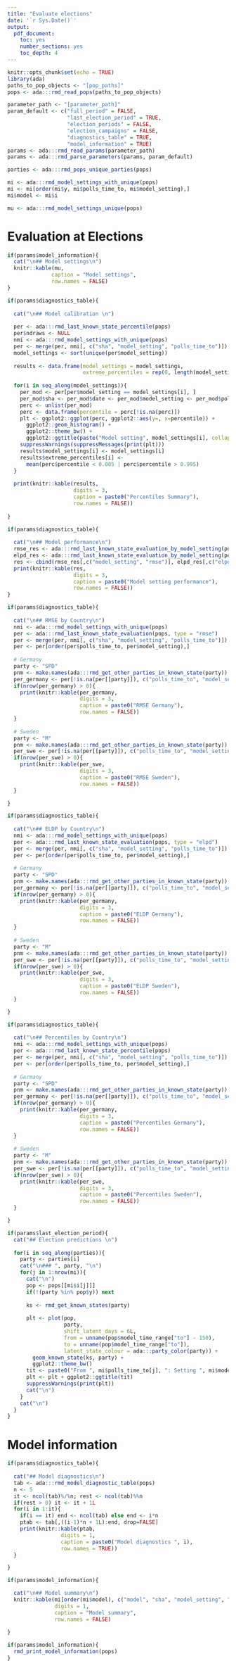 ```yaml
---
title: "Evaluate elections"
date: '`r Sys.Date()`'
output: 
  pdf_document: 
    toc: yes
    number_sections: yes
    toc_depth: 4
---
```


```r
knitr::opts_chunk$set(echo = TRUE)
library(ada)
paths_to_pop_objects <- "[pop_paths]"
pops <- ada:::rmd_read_pops(paths_to_pop_objects)

parameter_path <- "[parameter_path]"
param_default <- c("full_period" = FALSE, 
                   "last_election_period" = TRUE,
                   "election_periods" = FALSE,
                   "election_campaigns" = FALSE,
                   "diagnostics_table" = TRUE,
                   "model_information" = TRUE)
params <- ada:::rmd_read_params(parameter_path)
params <- ada:::rmd_parse_parameters(params, param_default)

parties <- ada:::rmd_pops_unique_parties(pops)

mi <- ada:::rmd_model_settings_with_unique(pops)
mi <- mi[order(mi$y, mi$polls_time_to, mi$model_setting),]
mi$model <- mi$i

mu <- ada:::rmd_model_settings_unique(pops)

```

\pagebreak

# Evaluation at Elections

```r

if(params$model_information){
  cat("\n## Model settings\n")
  knitr::kable(mu, 
              caption = "Model settings", 
              row.names = FALSE)
}
```


```r
if(params$diagnostics_table){
    
  cat("\n## Model calibration \n")
  
  per <- ada:::rmd_last_known_state_percentile(pops)
  per$ndraws <- NULL
  nmi <- ada:::rmd_model_settings_with_unique(pops)
  per <- merge(per, nmi[, c("sha", "model_setting", "polls_time_to")])
  model_settings <- sort(unique(per$model_setting))
  
  results <- data.frame(model_settings = model_settings,
                        extreme_percentiles = rep(0, length(model_settings)))
  
  for(i in seq_along(model_settings)){
    per_mod <- per[per$model_setting == model_settings[i], ]
    per_mod$sha <- per_mod$date <- per_mod$model_setting <- per_mod$polls_time_to <- NULL
    perc <- unlist(per_mod)
    perc <- data.frame(percentile = perc[!is.na(perc)])
    plt <- ggplot2::ggplot(perc, ggplot2::aes(y=, x=percentile)) + 
      ggplot2::geom_histogram() + 
      ggplot2::theme_bw() + 
      ggplot2::ggtitle(paste("Model setting", model_settings[i], collapse = " "))
    suppressWarnings(suppressMessages(print(plt)))
    results$model_settings[i] <- model_settings[i]
    results$extreme_percentiles[i] <- 
      mean(perc$percentile < 0.005 | perc$percentile > 0.995)
  }
  
  print(knitr::kable(results, 
                     digits = 3, 
                     caption = paste0("Percentiles Summary"), 
                     row.names = FALSE))
  
}
```


```r
if(params$diagnostics_table){
    
  cat("\n## Model performance\n")
  rmse_res <- ada:::rmd_last_known_state_evaluation_by_model_setting(pops, type = "rmse")
  elpd_res <- ada:::rmd_last_known_state_evaluation_by_model_setting(pops, type = "elpd")
  res <- cbind(rmse_res[,c("model_setting", "rmse")], elpd_res[,c("elpd", "n")])
  print(knitr::kable(res, 
                     digits = 3, 
                     caption = paste0("Model setting performance"), 
                     row.names = FALSE))
}
```

```r
if(params$diagnostics_table){
    
  cat("\n## RMSE by Country\n")
  nmi <- ada:::rmd_model_settings_with_unique(pops)
  per <- ada:::rmd_last_known_state_evaluation(pops, type = "rmse")
  per <- merge(per, nmi[, c("sha", "model_setting", "polls_time_to")])
  per <- per[order(per$polls_time_to, per$model_setting),]
  
  # Germany
  party <- "SPD" 
  pnm <- make.names(ada:::rmd_get_other_parties_in_known_state(party))
  per_germany <- per[!is.na(per[[party]]), c("polls_time_to", "model_setting", "sha", "ndraws", pnm[pnm%in%colnames(per)])]
  if(nrow(per_germany) > 0){
    print(knitr::kable(per_germany, 
                       digits = 3, 
                       caption = paste0("RMSE Germany"), 
                       row.names = FALSE))
  }
  
  # Sweden
  party <- "M" 
  pnm <- make.names(ada:::rmd_get_other_parties_in_known_state(party))
  per_swe <- per[!is.na(per[[party]]), c("polls_time_to", "model_setting", "sha", "ndraws", pnm[pnm%in%colnames(per)])]
  if(nrow(per_swe) > 0){
    print(knitr::kable(per_swe, 
                       digits = 3, 
                       caption = paste0("RMSE Sweden"), 
                       row.names = FALSE))
  }

}
```

```r
if(params$diagnostics_table){
    
  cat("\n## ELDP by Country\n")
  nmi <- ada:::rmd_model_settings_with_unique(pops)
  per <- ada:::rmd_last_known_state_evaluation(pops, type = "elpd")
  per <- merge(per, nmi[, c("sha", "model_setting", "polls_time_to")])
  per <- per[order(per$polls_time_to, per$model_setting),]
  
  # Germany
  party <- "SPD" 
  pnm <- make.names(ada:::rmd_get_other_parties_in_known_state(party))
  per_germany <- per[!is.na(per[[party]]), c("polls_time_to", "model_setting", "sha", "ndraws", pnm[pnm%in%colnames(per)])]
  if(nrow(per_germany) > 0){
    print(knitr::kable(per_germany, 
                       digits = 3, 
                       caption = paste0("ELDP Germany"), 
                       row.names = FALSE))
  }
  
  # Sweden
  party <- "M" 
  pnm <- make.names(ada:::rmd_get_other_parties_in_known_state(party))
  per_swe <- per[!is.na(per[[party]]), c("polls_time_to", "model_setting", "sha", "ndraws", pnm[pnm%in%colnames(per)])]
  if(nrow(per_swe) > 0){
    print(knitr::kable(per_swe, 
                       digits = 3, 
                       caption = paste0("ELDP Sweden"), 
                       row.names = FALSE))
  }

}
```


```r
if(params$diagnostics_table){
    
  cat("\n## Percentiles by Country\n")
  nmi <- ada:::rmd_model_settings_with_unique(pops)
  per <- ada:::rmd_last_known_state_percentile(pops)
  per <- merge(per, nmi[, c("sha", "model_setting", "polls_time_to")])
  per <- per[order(per$polls_time_to, per$model_setting),]
  
  # Germany
  party <- "SPD" 
  pnm <- make.names(ada:::rmd_get_other_parties_in_known_state(party))
  per_germany <- per[!is.na(per[[party]]), c("polls_time_to", "model_setting", "sha", "ndraws", pnm[pnm%in%colnames(per)])]
  if(nrow(per_germany) > 0){
    print(knitr::kable(per_germany, 
                       digits = 3, 
                       caption = paste0("Percentiles Germany"), 
                       row.names = FALSE))
  }
  
  # Sweden
  party <- "M" 
  pnm <- make.names(ada:::rmd_get_other_parties_in_known_state(party))
  per_swe <- per[!is.na(per[[party]]), c("polls_time_to", "model_setting", "sha", "ndraws", pnm[pnm%in%colnames(per)])]
  if(nrow(per_swe) > 0){
    print(knitr::kable(per_swe, 
                       digits = 3, 
                       caption = paste0("Percentiles Sweden"), 
                       row.names = FALSE))
  }

}
```


```r
if(params$last_election_period){
  cat("## Election predictions \n")
  
  for(i in seq_along(parties)){
    party <- parties[i]
    cat("\n### ", party, "\n")
    for(j in 1:nrow(mi)){
      cat("\n")
      pop <- pops[[mi$i[j]]]
      if(!(party %in% pop$y)) next
      
      ks <- rmd_get_known_states(party)
        
      plt <- plot(pop, 
                  party, 
                  shift_latent_days = 6L,
                  from = unname(pop$model_time_range["to"] - 150),
                  to = unname(pop$model_time_range["to"]),
                  latent_state_colour = ada:::party_color(party)) + 
        geom_known_state(ks, party) + 
        ggplot2::theme_bw()
      tit <- paste0("From ", mi$polls_time_to[j], ": Setting ", mi$model_setting[j], " (model ", mi$i[j], ") ")
      plt <- plt + ggplot2::ggtitle(tit)
      suppressWarnings(print(plt))
      cat("\n")
    }
    cat("\n")
  }
}

```

\pagebreak

# Model information

```r
if(params$diagnostics_table){
  
  cat("## Model diagnostics\n")
  tab <- ada:::rmd_model_diagnostic_table(pops)
  n <- 5
  it <- ncol(tab)%/%n; rest <- ncol(tab)%%n
  if(rest > 0) it <- it + 1L
  for(i in 1:it){
    if(i == it) end <- ncol(tab) else end <- i*n
    ptab <- tab[,((i-1)*n + 1L):end, drop=FALSE]
    print(knitr::kable(ptab, 
                 digits = 1, 
                 caption = paste0("Model diagnostics ", i), 
                 row.names = TRUE))
  }

}
```


```r

if(params$model_information){

  cat("\n## Model summary\n")
  knitr::kable(mi[order(mi$model), c("model", "sha", "model_setting", "polls_time_to")], 
               digits = 1, 
               caption = "Model summary", 
               row.names = FALSE)
  
}
```


```r
if(params$model_information){
  rmd_print_model_information(pops)
}
```
